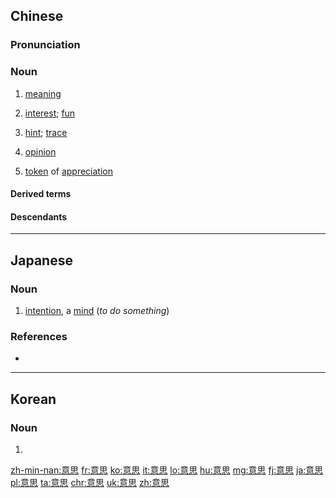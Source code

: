 ==Chinese==
{{zh-forms}}

===Pronunciation===
{{zh-pron
|m=yìsi
|ma=zh-yìsi.ogg
|c=ji3 si3,ji3 si1
|h=pfs=yi-sṳ
|md=é-sé̤ṳ
|mn=xm,zz,tw:ì-sù/qz:ì-sìr
|w=1i sr
|cat=n
}}

===Noun===
{{zh-noun}}

# [[meaning]]
#: {{zh-x|別 笑！我 真 是 這 個 意思{si}！|Don't laugh! I mean it!}}
# [[interest]]; [[fun]]
#: {{zh-x|這 部 電影 一點 意思{si} 也 沒有。|This movie is not '''interesting''' in the slightest.}}
#: {{zh-x|通過 與 她 相處 這 段 時間 的 感受，我 覺得 她 對 我 有 意思{si} 了。|Since we got along so well last time, I think she's '''interested''' in me.}}
# [[hint]]; [[trace]]
#: {{zh-x|甲： ^這裡 空氣 看來 是 被 污染 了。 ^乙： ^對 哦{o}，好像 是 有 那麼 點 意思{si}。|A: The air appears to be polluted here. B: Yeah, it looks like '''it'''.}}
# [[opinion]]
#: {{zh-x|我 想 買 新 車，你 的 意思{si} 呢？|I'd like to buy a new car, what do you '''think'''?}}
# [[token]] of [[appreciation]]
#: {{zh-x|這 是 一 點 小 意思{si}。|This is a mere '''token''' of my '''appreciation'''.}}

====Derived terms====
{{zh-der|不好意思|夠意思|好意思|沒意思|小意思|有意思|意思意思}}

====Descendants====
{{CJKV||いし|의사|ý tứ}}

{{zh-cat|Beginning}}

----

==Japanese==
{{ja-kanjitab|い|し|yomi=on}}

===Noun===
{{ja-noun|いし}}

# [[intention]], a [[mind]] (''to do something'')

===References===
* {{R:Shogakukan}}

----

==Korean==
{{ko-hanjatab}}

===Noun===
{{ko-noun|hj|rv=|hangeul=의사}}

# {{hanja form of|의사|intent, opinion, view, suggestion, idea, comment}}

[[zh-min-nan:意思]]
[[fr:意思]]
[[ko:意思]]
[[it:意思]]
[[lo:意思]]
[[hu:意思]]
[[mg:意思]]
[[fj:意思]]
[[ja:意思]]
[[pl:意思]]
[[ta:意思]]
[[chr:意思]]
[[uk:意思]]
[[zh:意思]]